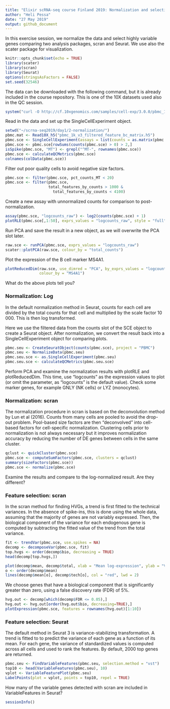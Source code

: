 ```yaml
---
title: "Elixir scRNA-seq course Finland 2019: Normalization and selection of variable genes"
author: "Heli Pessa"
date: "27 May 2019"
output: github_document
---
```


In this exercise session, we normalize the data and select highly variable genes comparing two analysis packages, scran and Seurat. We use also the scater package for visualization.

```r
knitr::opts_chunk$set(echo = TRUE)
library(scater)
library(scran)
library(Seurat)
options(stringsAsFactors = FALSE)
set.seed(32546)
```

The data can be downloaded with the following command, but it is already included in the course repository. This is one of the 10X datasets used also in the QC session. 

```r
system("curl -O http://cf.10xgenomics.com/samples/cell-exp/3.0.0/pbmc_1k_v3/pbmc_1k_v3_filtered_feature_bc_matrix.h5")
```

Read in the data and set up the SingleCellExperiment object.

```r
setwd("~/scrna-seq2019/day1/2-normalization/")
pbmc.mat <- Read10X_h5("pbmc_1k_v3_filtered_feature_bc_matrix.h5")
pbmc.sce <- SingleCellExperiment(assays = list(counts = as.matrix(pbmc.mat)))
pbmc.sce <- pbmc.sce[rowSums(counts(pbmc.sce) > 0) > 2,]
isSpike(pbmc.sce, "MT") <- grepl("^MT-", rownames(pbmc.sce))
pbmc.sce <- calculateQCMetrics(pbmc.sce)
colnames(colData(pbmc.sce))
```

Filter out poor quality cells to avoid negative size factors.

```r
pbmc.sce <- filter(pbmc.sce, pct_counts_MT < 20)
pbmc.sce <- filter(pbmc.sce, 
                   total_features_by_counts > 1000 & 
                     total_features_by_counts < 4100)
```

Create a new assay with unnormalized counts for comparison to post-normalization.

```r
assay(pbmc.sce, "logcounts_raw") <- log2(counts(pbmc.sce) + 1)
plotRLE(pbmc.sce[,1:50], exprs_values = "logcounts_raw", style = "full")
```

Run PCA and save the result in a new object, as we will overwrite the PCA slot later.

```r
raw.sce <- runPCA(pbmc.sce, exprs_values = "logcounts_raw")
scater::plotPCA(raw.sce, colour_by = "total_counts")
```

Plot the expression of the B cell marker MS4A1.

```r
plotReducedDim(raw.sce, use_dimred = "PCA", by_exprs_values = "logcounts_raw",
               colour_by = "MS4A1")
```


What do the above plots tell you?

### Normalization: Log

In the default normalization method in Seurat, counts for each cell are divided by the total counts for that cell and multiplied by the scale factor 10 000. This is then log transformed.

Here we use the filtered data from the counts slot of the SCE object to create a Seurat object. After normalization, we convert the result back into a SingleCellExperiment object for comparing plots.

```r
pbmc.seu <- CreateSeuratObject(counts(pbmc.sce), project = "PBMC")
pbmc.seu <- NormalizeData(pbmc.seu)
pbmc.seu.sce <- as.SingleCellExperiment(pbmc.seu)
pbmc.seu.sce <- calculateQCMetrics(pbmc.seu.sce)
```

Perform PCA and examine the normalization results with plotRLE and plotReducedDim. This time, use "logcounts" as the expression values to plot (or omit the parameter, as "logcounts" is the default value). Check some marker genes, for example GNLY (NK cells) or LYZ (monocytes).


### Normalization: scran

The normalization procedure in scran is based on the deconvolution method by Lun et al (2016). Counts from many cells are pooled to avoid the drop-out problem. Pool-based size factors are then “deconvolved” into cell-based factors for cell-specific normalization. Clustering cells prior to normalization is not always necessary but it improves normalization accuracy by reducing the number of DE genes between cells in the same cluster.

```r
qclust <- quickCluster(pbmc.sce)
pbmc.sce <- computeSumFactors(pbmc.sce, clusters = qclust)
summary(sizeFactors(pbmc.sce))
pbmc.sce <- normalize(pbmc.sce)
```

Examine the results and compare to the log-normalized result. Are they different? 


### Feature selection: scran

In the scran method for finding HVGs, a trend is first fitted to the technical variances. In the absence of spike-ins, this is done using the whole data, assuming that the majority of genes are not variably expressed. Then, the biological component of the variance for each endogenous gene is computed by subtracting the fitted value of the trend from the total variance.

```r
fit <- trendVar(pbmc.sce, use.spikes = NA)
decomp <- decomposeVar(pbmc.sce, fit)
top.hvgs <- order(decomp$bio, decreasing = TRUE)
head(decomp[top.hvgs,])
```

```r
plot(decomp$mean, decomp$total, xlab = "Mean log-expression", ylab = "Variance")
o <- order(decomp$mean)
lines(decomp$mean[o], decomp$tech[o], col = "red", lwd = 2)
```

We choose genes that have a biological component that is significantly greater than zero, using a false discovery rate (FDR) of 5%.

```r
hvg.out <- decomp[which(decomp$FDR <= 0.05),]
hvg.out <- hvg.out[order(hvg.out$bio, decreasing=TRUE),]
plotExpression(pbmc.sce, features = rownames(hvg.out)[1:10])
```

### Feature selection: Seurat

The default method in Seurat 3 is variance-stabilizing transformation. A trend is fitted to to predict the variance of each gene as a function of its mean. For each gene, the variance of standardized values is computed across all cells and used to rank the features. By default, 2000 top genes are returned.
 
```r
pbmc.seu <- FindVariableFeatures(pbmc.seu, selection.method = "vst")
top10 <- head(VariableFeatures(pbmc.seu), 10)
vplot <- VariableFeaturePlot(pbmc.seu)
LabelPoints(plot = vplot, points = top10, repel = TRUE)
```

How many of the variable genes detected with scran are included in VariableFeatures in Seurat?


```r
sessionInfo()
```

